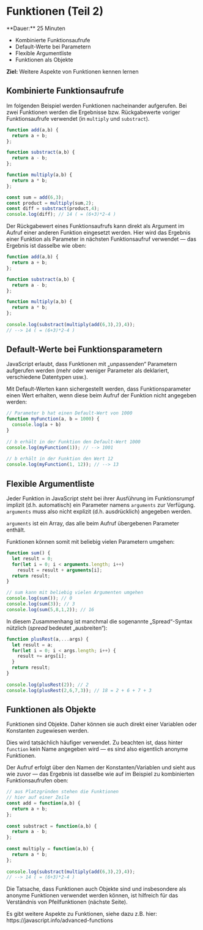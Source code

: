 
# Funktionen (Teil 2)

<Callout>
  **Dauer:** 25 Minuten

  - Kombinierte Funktionsaufrufe
  - Default-Werte bei Parametern
  - Flexible Argumentliste
  - Funktionen als Objekte
  
  **Ziel:** Weitere Aspekte von Funktionen kennen lernen
</Callout>

## Kombinierte Funktionsaufrufe

Im folgenden Beispiel werden Funktionen
nacheinander aufgerufen. Bei zwei Funktionen
werden die Ergebnisse bzw. Rückgabewerte
voriger Funktionsaufrufe verwendet (in `multiply` 
und `substract`).

```js
function add(a,b) {
  return a + b;
};

function substract(a,b) {
  return a - b;
};

function multiply(a,b) {
  return a * b;
};

const sum = add(6,3);
const product = multiply(sum,2);
const diff = substract(product,4);
console.log(diff); // 14 ( = (6+3)*2-4 )
```

Der Rückgabewert eines Funktionsaufrufs kann 
direkt als Argument im Aufruf einer anderen 
Funktion eingesetzt werden. Hier wird das Ergebnis 
einer Funktion als Parameter in nächsten 
Funktionsaufruf verwendet &mdash; das Ergebnis ist 
dasselbe wie oben:

```js
function add(a,b) {	
  return a + b;	
};

function substract(a,b) {	
  return a - b;	
};

function multiply(a,b) {	
  return a * b;
};
	
console.log(substract(multiply(add(6,3),2),4));
// --> 14 ( = (6+3)*2-4 )
```

## Default-Werte bei Funktionsparametern

JavaScript erlaubt, dass Funktionen mit „unpassenden“ 
Parametern aufgerufen werden (mehr oder weniger 
Parameter als deklariert, verschiedene Datentypen 
usw.).

Mit Default-Werten kann sichergestellt werden, dass 
Funktionsparameter einen Wert erhalten, wenn diese 
beim Aufruf der Funktion nicht angegeben werden:

```js
// Parameter b hat einen Default-Wert von 1000	
function myFunction(a, b = 1000) {
  console.log(a + b)
}
	
// b erhält in der Funktion den Default-Wert 1000
console.log(myFunction(1)); // --> 1001
 
// b erhält in der Funktion den Wert 12	
console.log(myFunction(1, 12)); // --> 13
```

## Flexible Argumentliste

Jeder Funktion in JavaScript steht bei ihrer 
Ausführung im Funktionsrumpf implizit (d.h. 
automatisch) ein Parameter namens `arguments` zur 
Verfügung. `arguments` muss also nicht explizit 
(d.h. ausdrücklich) angegeben werden.

`arguments` ist ein Array, das alle beim Aufruf übergebenen Parameter enthält.

Funktionen können somit mit beliebig vielen 
Parametern umgehen: 

```js
function sum() {
  let result = 0;	
  for(let i = 0; i < arguments.length; i++)
    result = result + arguments[i];
  return result;
}

// sum kann mit beliebig vielen Argumenten umgehen
console.log(sum()); // 0	
console.log(sum(3)); // 3
console.log(sum(5,8,1,2)); // 16
```

In diesem Zusammenhang ist manchmal die 
sogenannte „Spread“-Syntax nützlich (_spread_ 
bedeutet „ausbreiten“):

```js
function plusRest(a,...args) {	
  let result = a;	
  for(let i = 0; i < args.length; i++) {
    result += args[i];	
  }
  return result;	
}
	
console.log(plusRest(2)); // 2	
console.log(plusRest(2,6,7,3)); // 18 = 2 + 6 + 7 + 3
```

## Funktionen als Objekte

Funktionen sind Objekte. Daher können sie auch 
direkt einer Variablen oder Konstanten 
zugewiesen werden.

Dies wird tatsächlich häufiger verwendet. 
Zu beachten ist, dass hinter `function` kein Name 
angegeben wird &mdash; es sind also eigentlich 
anonyme Funktionen.

Der Aufruf erfolgt über den Namen der 
Konstanten/Variablen und sieht aus wie zuvor &mdash;
das Ergebnis ist dasselbe wie auf im Beispiel zu
kombinierten Funktionsaufrufen oben:

```js
// aus Platzgründen stehen die Funktionen 
// hier auf einer Zeile	
const add = function(a,b) { 
  return a + b; 
};
	
const substract = function(a,b) { 
  return a - b; 
};
		
const multiply = function(a,b) { 
  return a * b; 
};
	
console.log(substract(multiply(add(6,3),2),4));
// --> 14 ( = (6+3)*2-4 )
```

Die Tatsache, dass Funktionen auch Objekte 
sind und insbesondere als anonyme Funktionen
verwendet werden können, ist hilfreich für
das Verständnis von Pfeilfunktionen (nächste Seite).

<Callout type="info">
Es gibt weitere Aspekte zu Funktionen, siehe
dazu z.B. hier: 
https://javascript.info/advanced-functions
</Callout>